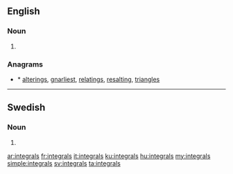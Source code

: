 ==English==

===Noun===
{{head|en|plural}}

# {{plural of|integral|lang=en}}

===Anagrams===
* * [[alterings#English|alterings]], [[gnarliest#English|gnarliest]], [[relatings#English|relatings]], [[resalting#English|resalting]], [[triangles#English|triangles]]

----

==Swedish==

===Noun===
{{head|sv|noun form}}

# {{sv-noun-form-indef-gen|integral}}

[[ar:integrals]]
[[fr:integrals]]
[[it:integrals]]
[[ku:integrals]]
[[hu:integrals]]
[[my:integrals]]
[[simple:integrals]]
[[sv:integrals]]
[[ta:integrals]]